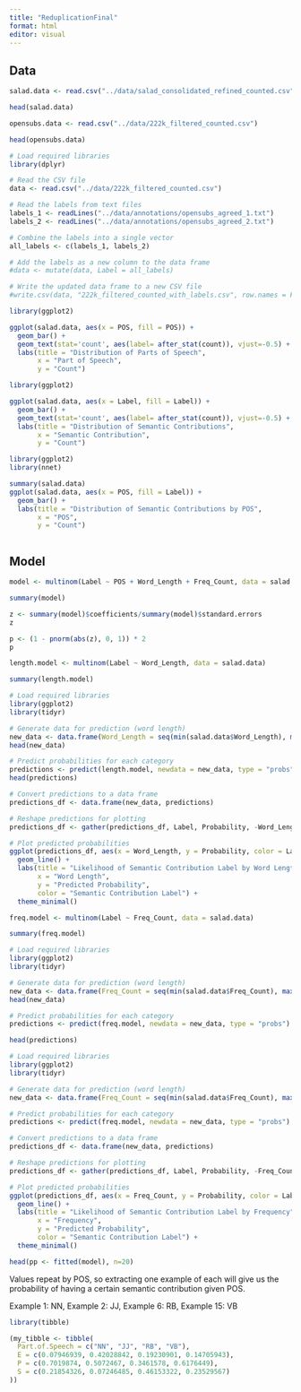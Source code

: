 ```yaml
---
title: "ReduplicationFinal"
format: html
editor: visual
---
```


## Data

```r
salad.data <- read.csv("../data/salad_consolidated_refined_counted.csv")

head(salad.data)
```
```r
opensubs.data <- read.csv("../data/222k_filtered_counted.csv")

head(opensubs.data)
```

```r
# Load required libraries
library(dplyr)

# Read the CSV file
data <- read.csv("../data/222k_filtered_counted.csv")

# Read the labels from text files
labels_1 <- readLines("../data/annotations/opensubs_agreed_1.txt")
labels_2 <- readLines("../data/annotations/opensubs_agreed_2.txt")

# Combine the labels into a single vector
all_labels <- c(labels_1, labels_2)

# Add the labels as a new column to the data frame
#data <- mutate(data, Label = all_labels)

# Write the updated data frame to a new CSV file
#write.csv(data, "222k_filtered_counted_with_labels.csv", row.names = FALSE)


```

```r
library(ggplot2)

ggplot(salad.data, aes(x = POS, fill = POS)) +
  geom_bar() +
  geom_text(stat='count', aes(label= after_stat(count)), vjust=-0.5) + 
  labs(title = "Distribution of Parts of Speech",
       x = "Part of Speech",
       y = "Count")

```

```r
library(ggplot2)

ggplot(salad.data, aes(x = Label, fill = Label)) +
  geom_bar() +
  geom_text(stat='count', aes(label= after_stat(count)), vjust=-0.5) + 
  labs(title = "Distribution of Semantic Contributions",
       x = "Semantic Contribution",
       y = "Count")

```

```r
library(ggplot2)
library(nnet)

summary(salad.data)
ggplot(salad.data, aes(x = POS, fill = Label)) +
  geom_bar() + 
  labs(title = "Distribution of Semantic Contributions by POS",
       x = "POS",
       y = "Count")


```

```r

```

## Model

```r
model <- multinom(Label ~ POS + Word_Length + Freq_Count, data = salad.data)

summary(model)
```
```r
z <- summary(model)$coefficients/summary(model)$standard.errors
z
```
```r
p <- (1 - pnorm(abs(z), 0, 1)) * 2
p
```
```r
length.model <- multinom(Label ~ Word_Length, data = salad.data)

summary(length.model)
```
```r
# Load required libraries
library(ggplot2)
library(tidyr)

# Generate data for prediction (word length)
new_data <- data.frame(Word_Length = seq(min(salad.data$Word_Length), max(salad.data$Word_Length), length.out = 100))
head(new_data)
```

```r
# Predict probabilities for each category
predictions <- predict(length.model, newdata = new_data, type = "probs")
head(predictions)
```

```r
# Convert predictions to a data frame
predictions_df <- data.frame(new_data, predictions)

# Reshape predictions for plotting
predictions_df <- gather(predictions_df, Label, Probability, -Word_Length)

# Plot predicted probabilities
ggplot(predictions_df, aes(x = Word_Length, y = Probability, color = Label)) +
  geom_line() +
  labs(title = "Likelihood of Semantic Contribution Label by Word Length",
       x = "Word Length",
       y = "Predicted Probability",
       color = "Semantic Contribution Label") +
  theme_minimal()
```
```r
freq.model <- multinom(Label ~ Freq_Count, data = salad.data)

summary(freq.model)
```
```r
# Load required libraries
library(ggplot2)
library(tidyr)

# Generate data for prediction (word length)
new_data <- data.frame(Freq_Count = seq(min(salad.data$Freq_Count), max(salad.data$Freq_Count), length.out = 100))
head(new_data)
```

```r
# Predict probabilities for each category
predictions <- predict(freq.model, newdata = new_data, type = "probs")

head(predictions)
```

```r
# Load required libraries
library(ggplot2)
library(tidyr)

# Generate data for prediction (word length)
new_data <- data.frame(Freq_Count = seq(min(salad.data$Freq_Count), max(salad.data$Freq_Count), length.out = 100))

# Predict probabilities for each category
predictions <- predict(freq.model, newdata = new_data, type = "probs")

# Convert predictions to a data frame
predictions_df <- data.frame(new_data, predictions)

# Reshape predictions for plotting
predictions_df <- gather(predictions_df, Label, Probability, -Freq_Count)

# Plot predicted probabilities
ggplot(predictions_df, aes(x = Freq_Count, y = Probability, color = Label)) +
  geom_line() +
  labs(title = "Likelihood of Semantic Contribution Label by Frequency",
       x = "Frequency",
       y = "Predicted Probability",
       color = "Semantic Contribution Label") +
  theme_minimal()
```


```r
head(pp <- fitted(model), n=20)

```
Values repeat by POS, so extracting one example of each will give us the probability of having a certain semantic contribution given POS.

Example 1: NN, Example 2: JJ, Example 6: RB, Example 15: VB

```r
library(tibble)

(my_tibble <- tibble(
  Part.of.Speech = c("NN", "JJ", "RB", "VB"),
  E = c(0.07946939, 0.42028842, 0.19230901, 0.14705943),
  P = c(0.7019874, 0.5072467, 0.3461578, 0.6176449),
  S = c(0.21854326, 0.07246485, 0.46153322, 0.23529567)
))

```



